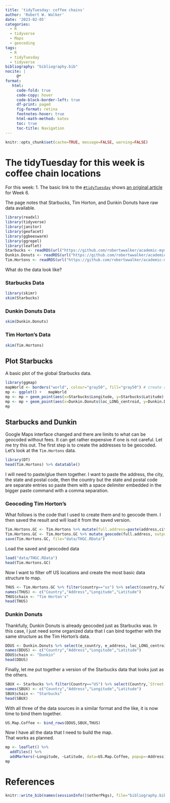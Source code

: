 ```yaml
---
title: 'tidyTuesday: coffee chains'
author: 'Robert W. Walker'
date: '2023-02-05'
categories:
  - R
  - tidyverse
  - Maps
  - geocoding
tags:
  - R
  - tidyTuesday
  - tidyverse
bibliography: "bibliography.bib"
nocite: |
     @*
format: 
   html:
     code-fold: true
     code-copy: hover
     code-block-border-left: true
     df-print: paged
     fig-format: retina
     footnotes-hover: true
     html-math-method: katex
     toc: true
     toc-title: Navigation
---
```


```r
knitr::opts_chunk$set(cache=TRUE, message=FALSE, warning=FALSE)
```


# The tidyTuesday for this week is coffee chain locations

For this week:
1. The basic link to the [`#tidyTuesday`](https://github.com/rfordatascience/tidytuesday) shows [an original article](http://flowingdata.com/2014/03/18/coffee-place-geography/) for Week 6.

The page notes that Starbucks, Tim Horton, and Dunkin Donuts have raw data available.

```r
library(readxl)
library(tidyverse)
library(janitor)
library(geofacet)
library(ggbeeswarm)
library(ggrepel)
library(leaflet)
Starbucks <- readRDS(url("https://github.com/robertwwalker/academic-mymod/raw/master/data/week6SB.rds"))
Dunkin.Donuts <- readRDS(url("https://github.com/robertwwalker/academic-mymod/raw/master/data/week6DD.rds"))
Tim.Hortons <- readRDS(url("https://github.com/robertwwalker/academic-mymod/raw/master/data/week6TH.rds"))
```

What do the data look like?

### Starbucks Data

```r
library(skimr)
skim(Starbucks)
```

### Dunkin Donuts Data


```r
skim(Dunkin.Donuts)
```

### Tim Horton's Data

```r
skim(Tim.Hortons)
```

## Plot Starbucks

A basic plot of the global Starbucks data.

```r
library(ggmap)
mapWorld <- borders("world", colour="gray50", fill="gray50") # create a layer of borders
mp <- ggplot() +   mapWorld
mp <- mp + geom_point(aes(x=Starbucks$Longitude, y=Starbucks$Latitude) ,color="dark green", size=0.5) + xlab("") + ylab("")
mp <- mp + geom_point(aes(x=Dunkin.Donuts$loc_LONG_centroid, y=Dunkin.Donuts$loc_LAT_centroid) ,color="orange", size=0.5) + xlab("") + ylab("") + theme_void()
mp
```

## Starbucks and Dunkin

Google Maps interface changed and there are limits to what can be geocoded without fees.  It can get rather expensive if one is not careful.  Let me try this out.  The first step is to create the addresses to be geocoded.  Let's look at the `Tim.Hortons` data.

```r
library(DT)
head(Tim.Hortons) %>% datatable()
```

I will need to paste/glue them together.  I want to paste the address, the city, the state and postal code, then the country but the state and postal code are separate entries so paste them with a space delimiter embedded in the bigger paste command with a comma separation.

### Geocoding Tim Horton's

What follows is the code that I used to create them and to geocode them.  I then saved the result and will load it from the saved version.

```r
Tim.Hortons.GC <- Tim.Hortons %>% mutate(full.address=paste(address,city,paste(state, postal_code, sep=" "),toupper(country),sep=", "))
Tim.Hortons.GC <- Tim.Hortons.GC %>% mutate_geocode(full.address, output="latlon")
save(Tim.Hortons.GC, file="data/THGC.RData")
```

Load the saved and geocoded data

```r
load("data/THGC.RData")
head(Tim.Hortons.GC)
```

Now I want to filter off US locations and create the most basic data structure to map.

```r
THUS <- Tim.Hortons.GC %>% filter(country=="us") %>% select(country,full.address,lon,lat)
names(THUS) <- c("Country","Address","Longitude","Latitude")
THUS$chain <- "Tim Horton's"
head(THUS)
```

### Dunkin Donuts

Thankfully, Dunkin Donuts is already geocoded just as Starbucks was.  In this case, I just need some organized data that I can bind together with the same structure as the Tim Horton's data.

```r
DDUS <- Dunkin.Donuts %>% select(e_country, e_address, loc_LONG_centroid,loc_LAT_centroid)
names(DDUS) <- c("Country","Address","Longitude","Latitude")
DDUS$chain <- "Dunkin"
head(DDUS)
```

Finally, let me put together a version of the Starbucks data that looks just as the others.

```r
SBUX <- Starbucks %>% filter(Country=="US") %>% select(Country,`Street Address`,Longitude,Latitude)
names(SBUX) <- c("Country","Address","Longitude","Latitude")
SBUX$chain <- "Starbucks"
head(SBUX)
```

With all three of the data sources in a similar format and the like, it is now time to bind them together.

```r
US.Map.Coffee <- bind_rows(DDUS,SBUX,THUS)
```

Now I have all the data that I need to build the map.  
That works as planned.

```r
mp <- leaflet() %>% 
  addTiles() %>%
  addMarkers(~Longitude, ~Latitude, data=US.Map.Coffee, popup=~Address)
mp
```


# References

```r
knitr::write_bib(names(sessionInfo()$otherPkgs), file="bibliography.bib")
```

